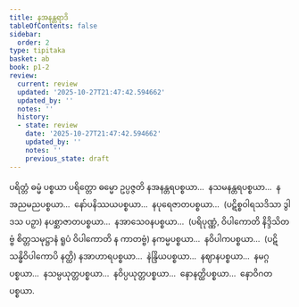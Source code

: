 ```yaml
---
title: နအနန္တရာဒိ
tableOfContents: false
sidebar:
  order: 2
type: tipitaka
basket: ab
book: p1-2
review:
  current: review
  updated: '2025-10-27T21:47:42.594662'
  updated_by: ''
  notes: ''
  history:
  - state: review
    date: '2025-10-27T21:47:42.594662'
    updated_by: ''
    notes: ''
    previous_state: draft
---
```



<ReviewStatus review={frontmatter.review} showDetails={true} />

<HypothesisAnnotation frontmatter={frontmatter} />

<DynamicBreadcrumb />

<Division number="38" book="p1-2" e="ch" v="37" p="318">

<Paragraph number="1988" book="p1-2">
ပရိတ္တံ ဓမ္မံ ပစ္စယာ ပရိတ္တော ဓမ္မော ဥပ္ပဇ္ဇတိ နအနန္တရပစ္စယာ…  နသမနန္တရပစ္စယာ…  နအညမညပစ္စယာ…  နော်ပနိဿယပစ္စယာ…  နပုရေဇာတပစ္စယာ…  (ပဋိစ္စဝါရသဒိသာ ဒွါဒသ ပဉှာ) နပစ္ဆာဇာတပစ္စယာ…  နအာသေဝနပစ္စယာ…  (ပရိပုဏ္ဏံ, ဝိပါကောတိ နိဒ္ဒိသိတဗ္ဗံ စိတ္တသမုဋ္ဌာနံ ရူပံ ဝိပါကောတိ န ကာတဗ္ဗံ) နကမ္မပစ္စယာ…  နဝိပါကပစ္စယာ…  (ပဋိသန္ဓိဝိပါကောပိ နတ္ထိ) နအာဟာရပစ္စယာ…  နဲန္ဒြိယပစ္စယာ…  နဈာနပစ္စယာ…  နမဂ္ဂပစ္စယာ…  နသမ္ပယုတ္တပစ္စယာ…  နဝိပ္ပယုတ္တပစ္စယာ…  နောနတ္ထိပစ္စယာ…  နောဝိဂတပစ္စယာ.
</Paragraph>
</Division>